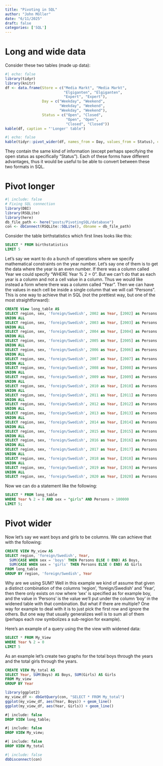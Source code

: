 ```yaml
---
title: "Pivoting in SQL"
author: "John Möller"
date: "6/11/2025"
draft: false
categories: ['SQL']
---
```

# Long and wide data
Consider these two tables (made up data):

```r
#| echo: false
library(tidyr)
library(knitr)
df <- data.frame(Store = c("Media Markt", "Media Markt",
                           "Elgiganten", "Elgiganten",
                           "Expert", "Expert"),
                 Day = c("Weekday", "Weekend",
                         "Weekday", "Weekend",
                         "Weekday", "Weekend"),
                 Status = c("Open", "Closed",
                            "Open", "Open",
                            "Closed", "Closed"))
kable(df, caption = "'Longer' table")
```

```r
#| echo: false
kable(tidyr::pivot_wider(df, names_from = Day, values_from = Status), caption = "'Wider' table")
```

They contain the same kind of information (except perhaps specifying the open status as specifically "Status"). Each of these forms have different advantages, thus it would be useful to be able to convert between these two formats in SQL.

# Pivot longer
```r
#| include: false
# Fixing SQL connection
library(DBI)
library(RSQLite)
library(here) 
db_file_path <- here("posts/PivotingSQL/database")
con <- dbConnect(RSQLite::SQLite(), dbname = db_file_path)
```


Consider the table birthstatistics which first lines looks like this:

```sql
SELECT * FROM birthstatistics
LIMIT 5
```

Let's say we want to do a bunch of operations where we specify mathematical
constraints on the year number. Let's say one of them is to get the data
where the year is an even number.
If there was a column called Year we could specify "WHERE Year % 2 = 0".
But we can't do that as each year is a column and not a cell value in a column.
 Thus we would like instead a form where there was a column called "Year".
Then we can have the values in each cell be inside a single column that we will call "Persons". This is one way to achieve that in SQL (not the prettiest way, but one of the most straightforward):
```sql
CREATE View long_table AS
SELECT region, sex, 'foreign/Swedish', 2002 as Year, [2002] as Persons FROM birthstatistics
UNION ALL
SELECT region, sex, 'foreign/Swedish', 2003 as Year, [2003] as Persons FROM birthstatistics
UNION ALL
SELECT region, sex, 'foreign/Swedish', 2004 as Year, [2004] as Persons FROM birthstatistics
UNION ALL
SELECT region, sex, 'foreign/Swedish', 2005 as Year, [2005] as Persons FROM birthstatistics
UNION ALL
SELECT region, sex, 'foreign/Swedish', 2006 as Year, [2006] as Persons FROM birthstatistics
UNION ALL
SELECT region, sex, 'foreign/Swedish', 2007 as Year, [2007] as Persons FROM birthstatistics
UNION ALL
SELECT region, sex, 'foreign/Swedish', 2008 as Year, [2008] as Persons FROM birthstatistics
UNION ALL
SELECT region, sex, 'foreign/Swedish', 2009 as Year, [2009] as Persons FROM birthstatistics
UNION ALL
SELECT region, sex, 'foreign/Swedish', 2010 as Year, [2010] as Persons FROM birthstatistics
UNION ALL
SELECT region, sex, 'foreign/Swedish', 2011 as Year, [2011] as Persons FROM birthstatistics
UNION ALL
SELECT region, sex, 'foreign/Swedish', 2012 as Year, [2012] as Persons FROM birthstatistics
UNION ALL
SELECT region, sex, 'foreign/Swedish', 2013 as Year, [2013] as Persons FROM birthstatistics
UNION ALL
SELECT region, sex, 'foreign/Swedish', 2014 as Year, [2014] as Persons FROM birthstatistics
UNION ALL
SELECT region, sex, 'foreign/Swedish', 2015 as Year, [2015] as Persons FROM birthstatistics
UNION ALL
SELECT region, sex, 'foreign/Swedish', 2016 as Year, [2016] as Persons FROM birthstatistics
UNION ALL
SELECT region, sex, 'foreign/Swedish', 2017 as Year, [2017] as Persons FROM birthstatistics
UNION ALL
SELECT region, sex, 'foreign/Swedish', 2018 as Year, [2018] as Persons FROM birthstatistics
UNION ALL
SELECT region, sex, 'foreign/Swedish', 2019 as Year, [2019] as Persons FROM birthstatistics
UNION ALL
SELECT region, sex, 'foreign/Swedish', 2020 as Year, [2020] as Persons FROM birthstatistics;
```

Now we can do a statement like the following:
```sql
SELECT * FROM long_table
WHERE Year % 2 = 0 AND sex = "girls" AND Persons > 100000
LIMIT 5;
```

# Pivot wider
Now let's say we want boys and girls to be columns. We can achieve that with the following:

```sql
CREATE VIEW My_view AS
SELECT region, 'foreign/Swedish', Year,
  SUM(CASE WHEN sex = 'boys' THEN Persons ELSE 0 END) AS Boys,
  SUM(CASE WHEN sex = 'girls' THEN Persons ELSE 0 END) AS Girls
FROM long_table
GROUP BY region, 'foreign/Swedish', Year
```

Why are we using SUM? Well in this example we kind of assume that given a distinct
combination of the columns 'region', 'foreign/Swedish' and 'Year', then there only exists on row where 'sex' is specified as for example boy, and the value in 'Persons' is the value we'll put under the column 'boy' in the widened table with that combination. But what if there are multiple? One way for example to deal with it is to just pick the first row and ignore the others. But one way that usually generalizes well is to sum all of them (perhaps each row symbolizes a sub-region for example).

Here's an example of a query using the the view with widened data:
```sql
SELECT * FROM My_View
WHERE Year % 2 = 0
LIMIT 5
```

As an example let's create two graphs for the total boys through the years and the total
girls through the years.

```sql
CREATE VIEW My_total AS
SELECT Year, SUM(Boys) AS Boys, SUM(Girls) AS Girls
FROM My_view
GROUP BY Year
```


```r
library(ggplot2)
my_view_df <- dbGetQuery(con, "SELECT * FROM My_total")
ggplot(my_view_df, aes(Year, Boys)) + geom_line()
ggplot(my_view_df, aes(Year, Girls)) + geom_line()
```


```sql
#| include: false
DROP VIEW long_table;
```

```sql
#| include: false
DROP VIEW My_view;
```
```sql
#| include: false
DROP VIEW My_total
```

```r
#| include: false
dbDisconnect(con)
```

